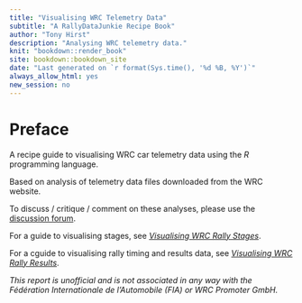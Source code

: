 ```yaml
---
title: "Visualising WRC Telemetry Data"
subtitle: "A RallyDataJunkie Recipe Book"
author: "Tony Hirst"
description: "Analysing WRC telemetry data."
knit: "bookdown::render_book"
site: bookdown::bookdown_site
date: "Last generated on `r format(Sys.time(), '%d %B, %Y')`"
always_allow_html: yes
new_session: no
---
```

# Preface {-}

A recipe guide to visualising WRC car telemetry data using the *R* programming language.

Based on analysis of telemetry data files downloaded from the WRC website.

To discuss / critique / comment on these analyses, please use the [discussion forum](https://github.com/RallyDataJunkie/rallydatajunkie.github.io/discussions).

For a guide to visualising stages, see [*Visualising WRC Rally Stages*](https://rallydatajunkie.com/visualising-rally-stages/).

For a cguide to visualising rally timing and results data, see [*Visualising WRC Rally Results*](https://rallydatajunkie.com/visualising-wrc-rally-results).

*This report is unofficial and is not associated in any way with the Fédération Internationale de l’Automobile (FIA) or WRC Promoter GmbH.*
